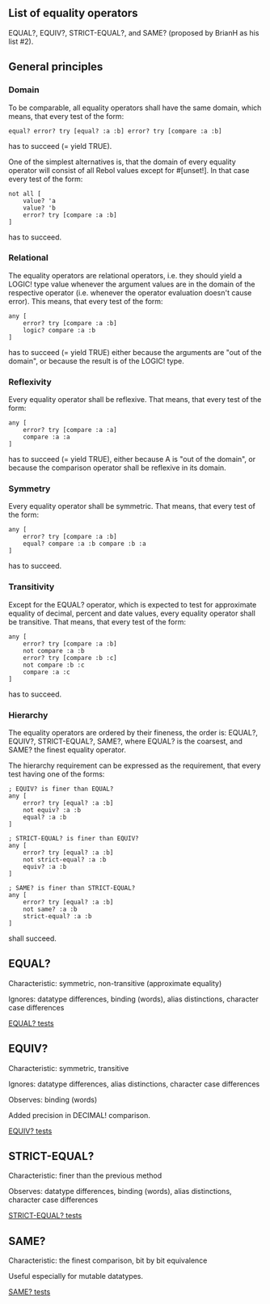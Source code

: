 ==List of equality operators==

EQUAL?, EQUIV?, STRICT-EQUAL?, and SAME? (proposed by BrianH as his list #2).

==General principles==

===Domain===

To be comparable, all equality operators shall have the same domain, which means, that every test of the form:

<pre>equal? error? try [equal? :a :b] error? try [compare :a :b]</pre>

has to succeed (= yield TRUE).

One of the simplest alternatives is, that the domain of every equality operator will consist of all Rebol values except for #[unset!]. In that case every test of the form:

<pre>not all [
    value? 'a
    value? 'b
    error? try [compare :a :b]
]</pre>

has to succeed.

===Relational===

The equality operators are relational operators, i.e. they should yield a LOGIC! type value whenever the argument values are in the domain of the respective operator (i.e. whenever the operator evaluation doesn't cause error). This means, that every test of the form:

<pre>any [
    error? try [compare :a :b]
    logic? compare :a :b
]</pre>

has to succeed (= yield TRUE) either because the arguments are "out of the domain", or because the result is of the LOGIC! type.

===Reflexivity===

Every equality operator shall be reflexive. That means, that every test of the form:

<pre>any [
    error? try [compare :a :a]
    compare :a :a
]</pre>

has to succeed (= yield TRUE), either because A is "out of the domain", or because the comparison operator shall be reflexive in its domain.

===Symmetry===

Every equality operator shall be symmetric. That means, that every test of the form:

<pre>any [
    error? try [compare :a :b]
    equal? compare :a :b compare :b :a
]</pre>

has to succeed.

===Transitivity===

Except for the EQUAL? operator, which is expected to test for approximate equality of decimal, percent and date values, every equality operator shall be transitive. That means, that every test of the form:

<pre>any [
    error? try [compare :a :b]
    not compare :a :b
    error? try [compare :b :c]
    not compare :b :c
    compare :a :c
]</pre>

has to succeed.

===Hierarchy===

The equality operators are ordered by their fineness, the order is: EQUAL?, EQUIV?, STRICT-EQUAL?, SAME?, where EQUAL? is the coarsest, and SAME? the finest equality operator.

The hierarchy requirement can be expressed as the requirement, that every test having one of the forms:

<pre>; EQUIV? is finer than EQUAL?
any [
    error? try [equal? :a :b]
    not equiv? :a :b
    equal? :a :b
]</pre>

<pre>; STRICT-EQUAL? is finer than EQUIV?
any [
    error? try [equal? :a :b]
    not strict-equal? :a :b
    equiv? :a :b
]</pre>

<pre>; SAME? is finer than STRICT-EQUAL?
any [
    error? try [equal? :a :b]
    not same? :a :b
    strict-equal? :a :b
]</pre>

shall succeed.

==EQUAL?==

Characteristic: symmetric, non-transitive (approximate equality)

Ignores: datatype differences, binding (words), alias distinctions, character case differences

[[EQUAL? tests]]

==EQUIV?==

Characteristic: symmetric, transitive

Ignores: datatype differences, alias distinctions, character case differences

Observes: binding (words)

Added precision in DECIMAL! comparison.

[[EQUIV? tests]]

==STRICT-EQUAL?==

Characteristic: finer than the previous method

Observes: datatype differences, binding (words), alias distinctions, character case differences

[[STRICT-EQUAL? tests]]

==SAME?==

Characteristic: the finest comparison, bit by bit equivalence

Useful especially for mutable datatypes.

[[SAME? tests]]